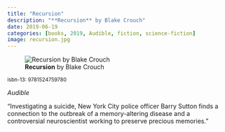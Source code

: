 ```yaml
---
title: "Recursion"
description: "**Recursion** by Blake Crouch"
date: 2019-06-19
categories: [books, 2019, Audible, fiction, science-fiction]
image: recursion.jpg
---
```

![**Recursion** by Blake Crouch](recursion.jpg){fig-align="left"}

<sup>isbn-13: 9781524759780</sup>

*Audible*

"Investigating a suicide, New York City police officer Barry Sutton finds a
connection to the outbreak of a memory-altering disease and a controversial
neuroscientist working to preserve precious memories."